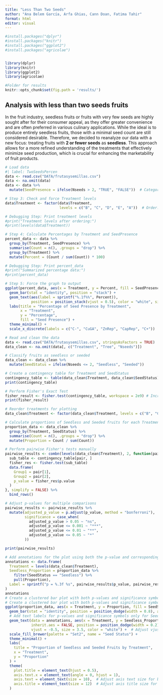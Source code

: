 ```yaml
---
title: "Less Than Two Seeds"
author: "Ana Belem García, Arfa Ghias, Cann Doan, Fatima Tahir"
format: html
editor: visual
---
```


```r
#install.packages("dplyr")
#install.packages("knitr")
#install.packages("ggplot2")
#install.packages("agricolae")


library(dplyr)
library(knitr)
library(ggplot2)
library(agricolae)

#Folder for results
knitr::opts_chunk$set(fig.path = 'results/')
```

## Analysis with less than two seeds fruits

In the fruit industry, seedless fruits or fruits with very few seeds are highly sought after for their consumer appeal, as they offer greater convenience and are often preferred in various culinary applications. While the ideal is to produce entirely seedless fruits, those with a minimal seed count are still considered desirable. Therefore, we decided to reanalyze our data with a new focus: treating fruits with **2 or fewer seeds** as **seedless**. This approach allows for a more refined understanding of the treatments that effectively minimize seed production, which is crucial for enhancing the marketability of fruit products.

```r
# Load data
#| label: TwoSeedsPercen
data <- read.csv("DATA/frutasysemillas.csv")
data <- na.omit(data)
data <- data %>%
  mutate(SeedPresence = ifelse(Nseeds > 2, "TRUE", "FALSE"))  # Categorize as Seeded or Seedless

# Step 3: Check and force Treatment levels
data$Treatment <- factor(data$Treatment, 
                         levels = c("B", "C", "D", "E", "A"))  # Order: C-, CuGA, ZnRep, CapRep, C+

# Debugging Step: Print treatment levels
#print("Treatment levels after ordering:")
#print(levels(data$Treatment))

# Step 4: Calculate Percentages by Treatment and SeedPresence
percent_data <- data %>%
  group_by(Treatment, SeedPresence) %>%
  summarise(Count = n(), .groups = "drop") %>%
  group_by(Treatment) %>%
  mutate(Percent = (Count / sum(Count)) * 100)

# Debugging Step: Print percent_data
#print("Summarized percentage data:")
#print(percent_data)

# Step 5: Force the graph to output
ggplot(percent_data, aes(x = Treatment, y = Percent, fill = SeedPresence)) +
  geom_bar(stat = "identity", position = "stack") +
  geom_text(aes(label = sprintf("%.1f%%", Percent)),
            position = position_stack(vjust = 0.5), color = "white", size = 4) +
  labs(title = "Percentage of Seed Presence by Treatment",
       x = "Treatment",
       y = "Percentage",
       fill = "Seed Presence") +
  theme_minimal() +
  scale_x_discrete(labels = c("C-", "CuGA", "ZnRep", "CapRep", "C+"))  # Correct display labels


```

```r
# Read and clean the data
data <- read.csv("DATA/frutasysemillas.csv", stringsAsFactors = TRUE)
data_clean <- na.omit(data[, c("Treatment", "Tree", "Nseeds")])

# Classify fruits as seedless or seeded
data_clean <- data_clean %>%
  mutate(SeedStatus = ifelse(Nseeds <= 2, "Seedless", "Seeded"))

# Create a contingency table for Treatment and SeedStatus
contingency_table <- table(data_clean$Treatment, data_clean$SeedStatus)
print(contingency_table)

# Perform Fisher's Exact Test
fisher_result <- fisher.test(contingency_table, workspace = 2e9) # Increase workspace
print(fisher_result)

# Reorder treatments for plotting
data_clean$Treatment <- factor(data_clean$Treatment, levels = c("B", "C", "D", "E", "A"))

# Calculate proportions of Seedless and Seeded fruits for each Treatment
proportion_data <- data_clean %>%
  group_by(Treatment, SeedStatus) %>%
  summarise(Count = n(), .groups = "drop") %>%
  mutate(Proportion = Count / sum(Count))

# Perform pairwise Fisher's tests manually
pairwise_results <- combn(levels(data_clean$Treatment), 2, function(pair) {
  sub_table <- contingency_table[pair, ]
  fisher_res <- fisher.test(sub_table)
  data.frame(
    Group1 = pair[1],
    Group2 = pair[2],
    p_value = fisher_res$p.value
  )
}, simplify = FALSE) %>%
  bind_rows()

# Adjust p-values for multiple comparisons
pairwise_results <- pairwise_results %>%
  mutate(adjusted_p_value = p.adjust(p_value, method = "bonferroni"),
         significance = case_when(
           adjusted_p_value > 0.05 ~ "ns",
           adjusted_p_value <= 0.001 ~ "***",
           adjusted_p_value <= 0.01 ~ "**",
           adjusted_p_value <= 0.05 ~ "*"
         ))

print(pairwise_results)

# Add annotations for the plot using both the p-value and corresponding symbol
annotations <- data.frame(
  Treatment = levels(data_clean$Treatment),
  Seedless_Proportion = proportion_data %>%
    filter(SeedStatus == "Seedless") %>%
    pull(Proportion),
  Label = sprintf("p = %.3f %s", pairwise_results$p_value, pairwise_results$significance)  # Combining p-value and significance symbol
)
annotations
# Create a clustered bar plot with both p-values and significance symbols
# Create a clustered bar plot with both p-values and significance symbols
ggplot(proportion_data, aes(x = Treatment, y = Proportion, fill = SeedStatus)) +
  geom_bar(stat = "identity", position = position_dodge(width = 0.8), alpha = 0.8) +
  # Add text labels for p-values and significance symbols only for Seedless category
  geom_text(data = annotations, aes(x = Treatment, y = Seedless_Proportion, label = Label), 
            inherit.aes = FALSE, position = position_dodge(width = 0.2), 
            vjust = -0.5, size = 3.5, color = "white") +  # Adjust vjust to move text upwards
  scale_fill_brewer(palette = "Set2", name = "Seed Status") +
  theme_minimal() +
  labs(
    title = "Proportion of Seedless and Seeded Fruits by Treatment",
    x = "Treatment",
    y = "Proportion"
  ) +
  theme(
    plot.title = element_text(hjust = 0.5),
    axis.text.x = element_text(angle = 0, hjust = 1),
    axis.text = element_text(size = 10),  # Adjust axis text size for better readability
    axis.title = element_text(size = 12)  # Adjust axis title size for better readability
  )

```
